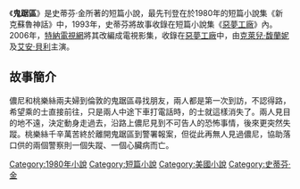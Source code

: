 {{Infobox Book 
|書名      =
鬼踞區|圖像      =
|圖像說明  =
|作者      = [[史蒂芬·金|史蒂芬·金]]
|原名      =Crouch End|中文書名  = 
鬼踞區|出版地    = {{USA}}
|語言      = [[英語|英語]]
|題材      = [[短篇小說|短篇小說]]<br>[[恐怖小說|恐怖小說]]
|類型      =
|出版者    = 
|出版日期  = 1980年
}}

《'''鬼踞區'''》是史蒂芬·金所著的短篇小說，最先刊登在於1980年的短篇小說集《新克蘇魯神話》中，1993年，史蒂芬將故事收錄在短篇小說集《[[惡夢工廠|惡夢工廠]]》內。2006年，[[特納電視網|特納電視網]]將其改編成電視影集，收錄在[[惡夢工廠_(電視影集)|惡夢工廠]]中，由[[克萊兒·馥蘭妮|克萊兒·馥蘭妮]]及[[艾安·貝利|艾安·貝利]]主演。

==故事簡介==
儂尼和桃樂絲兩夫婦到倫敦的鬼踞區尋找朋友，兩人都是第一次到訪，不認得路，希望乘的士直接前往，只是兩人中途下車打電話時，的士就這樣消失了。兩人見目的地不遠，決定動身走過去，沿路上儂尼見到不可告人的恐怖事情，後來更突然失蹤。桃樂絲千辛萬苦終於離開鬼踞區到警署報案，但從此再無人見過儂尼，協助落口供的兩個警察則一個失蹤、一個心臟病而亡。
{{惡夢工廠}}

{{史蒂芬·金}}

[[Category:1980年小說|Category:1980年小說]]
[[Category:短篇小說|Category:短篇小說]]
[[Category:美國小說|Category:美國小說]]
[[Category:史蒂芬·金|Category:史蒂芬·金]]